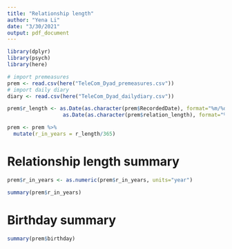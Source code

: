 ```yaml
---
title: "Relationship length"
author: "Yena Li"
date: "3/30/2021"
output: pdf_document
---
```


```r
library(dplyr)
library(psych)
library(here)
```

```r
# import premeasures
prem <- read.csv(here("TeleCom_Dyad_premeasures.csv"))
# import daily diary
diary <- read.csv(here("TeleCom_Dyad_dailydiary.csv"))
```

```r
prem$r_length <- as.Date(as.character(prem$RecordedDate), format="%m/%d/%y")-
                  as.Date(as.character(prem$relation_length), format="%m/%d/%y")
```

```r
prem <- prem %>%
  mutate(r_in_years = r_length/365)
```

# Relationship length summary

```r
prem$r_in_years <- as.numeric(prem$r_in_years, units="year")
```

```r
summary(prem$r_in_years)
```

# Birthday summary

```r
summary(prem$birthday)
```

